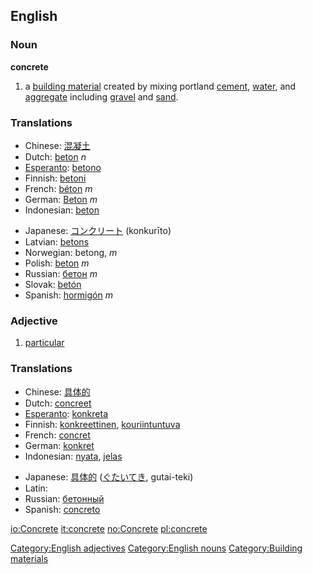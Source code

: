 ==English==

===Noun===
'''concrete'''
# a [[building material]] created by mixing portland [[cement]], [[water]], and [[aggregate]] including [[gravel]] and [[sand]].

===Translations===
{{top}}
*Chinese: [[混凝土]]
*Dutch: [[beton]] ''n''
*[[Esperanto]]: [[betono]]
*Finnish: [[betoni]]
*French: [[béton]] ''m''
*German: [[Beton]] ''m''
*Indonesian: [[beton]]
{{mid}}
*Japanese: [[コンクリート]] (konkurīto)
*Latvian: [[betons]] {{m}}
*Norwegian: betong, ''m''
*Polish: [[beton]] ''m''
*Russian: [[бетон]] ''m''
*Slovak: [[betón]]
*Spanish: [[hormigón]] ''m''
{{bottom}}

===Adjective===

# [[particular]]

===Translations===
{{top}}
*Chinese: [[具体的]]
*Dutch: [[concreet]]
*[[Esperanto]]: [[konkreta]]
*Finnish: [[konkreettinen]], [[kouriintuntuva]]
*French: [[concret]]
*German: [[konkret]]
*Indonesian: [[nyata]], [[jelas]]
{{mid}}
*Japanese: [[具体的]] ([[ぐたいてき]], gutai-teki)
*Latin: [[]]
*Russian: [[бетонный]]
*Spanish: [[concreto]]
{{bottom}}

[[Category:English adjectives]]
[[Category:English nouns]]
[[Category:Building materials]]

[[io:Concrete]]
[[it:concrete]]
[[no:Concrete]]
[[pl:concrete]]